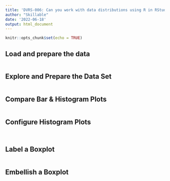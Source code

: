 ---
title: 'DVRS-006: Can you work with data distributions using R in RStudio?[Advanced]'
author: "Skillable"
date: '2022-06-18'
output: html_document
---

```{r setup, include=FALSE}
knitr::opts_chunk$set(echo = TRUE)
```

## Load and prepare the data

```{r Requirement 1, echo=FALSE, error=FALSE, warning=TRUE}





```
## Explore and Prepare the Data Set
```{r Requirement 2, echo=TRUE, error=FALSE, warning=FALSE}




```

## Compare Bar & Histogram Plots

```{r Requirement 3, echo=TRUE, error=FALSE, warning=FALSE}




```

## Configure Histogram Plots

```{r Requirement 3, echo=TRUE, error=FALSE, warning=FALSE}




 
```


```{r Requirement a, echo=FALSE, error=FALSE, warning=FALSE}





```

## Label a Boxplot

```{r Requirement b, echo=FALSE, error=FALSE, warning = FALSE}





```

## Embellish a Boxplot

```{r Requirement c, echo=TRUE, error =FALSE, warning=FALSE}






```

